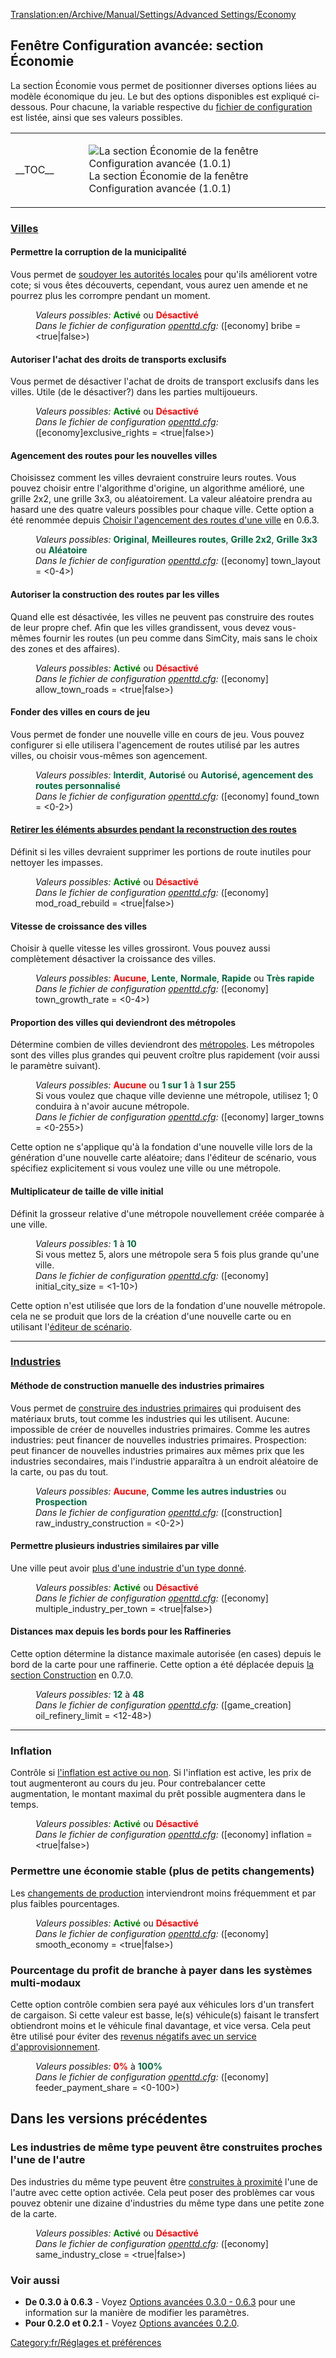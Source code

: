 [[Translation:en/Archive/Manual/Settings/Advanced Settings/Economy]]
{{fr/Options Avancées}}

==Fenêtre Configuration avancée: section Économie==
La section Économie vous permet de positionner diverses options liées au modèle économique du jeu. Le but des options disponibles est expliqué ci-dessous. Pour chacune, la variable respective du [[fr/openttd.cfg|fichier de configuration]] est listée, ainsi que ses valeurs possibles.
{{en/-right}}
{| align="center"
|- valign="top"
|__TOC__
|[[File:fr/Advset economy.png|frame|none|thumb|La section Économie de la fenêtre Configuration avancée (1.0.1)]]
|}

===<u>Villes</u>===
====Permettre la corruption de la municipalité====
{{fr/Disponibilité|Old|align="right"|texte=(depuis 0.3.0)}}
Vous permet de [[fr/Manual/Soudoyer les autorités|soudoyer les autorités locales]] pour qu'ils améliorent votre cote; si vous êtes découverts, cependant, vous aurez uen amende et ne pourrez plus les corrompre pendant un moment.
:''Valeurs possibles:'' <span style="color:green">'''Activé'''</span> ou <span style="color:red">'''Désactivé'''</span>
:''Dans le fichier de configuration [[fr/openttd.cfg|openttd.cfg]]:'' ([economy] bribe = <true|false>)

====Autoriser l'achat des droits de transports exclusifs====
{{fr/Disponibilité|0.6|align="right"|texte=(depuis 0.6.0)}}
Vous permet de désactiver l'achat de droits de transport exclusifs dans les villes. Utile (de le désactiver?) dans les parties multijoueurs.
:''Valeurs possibles:'' <span style="color:green">'''Activé'''</span> ou <span style="color:red">'''Désactivé'''</span>
:''Dans le fichier de configuration [[fr/openttd.cfg|openttd.cfg]]:'' ([economy]exclusive_rights = <true|false>)

====Agencement des routes pour les nouvelles villes====
{{fr/Disponibilité|0.6|align="right"|texte=(depuis 0.6.0)}}
Choisissez comment les villes devraient construire leurs routes. Vous pouvez choisir entre l'algorithme d'origine, un algorithme amélioré, une grille 2x2, une grille 3x3, ou aléatoirement. La valeur aléatoire prendra au hasard une des quatre valeurs possibles pour chaque ville. Cette option a été renommée depuis [[en/Archive/Manual/Settings/Configuring patches/Economy#Choisir l'agencement des routes d'une ville|Choisir l'agencement des routes d'une ville]] en 0.6.3.
:''Valeurs possibles:'' <span style="color:#00693E">'''Original'''</span>, <span style="color:#00693E">'''Meilleures routes'''</span>, <span style="color:#00693E">'''Grille 2x2'''</span>, <span style="color:#00693E">'''Grille 3x3'''</span> ou <span style="color:#00693E">'''Aléatoire'''</span>
:''Dans le fichier de configuration [[fr/openttd.cfg|openttd.cfg]]:'' ([economy] town_layout = <0-4>)

====Autoriser la construction des routes par les villes====
{{fr/Disponibilité|0.7|align="right"|texte=(depuis 0.7.0)}}
Quand elle est désactivée, les villes ne peuvent pas construire des routes de leur propre chef. Afin que les villes grandissent, vous devez vous-mêmes fournir les routes (un peu comme dans SimCity, mais sans le choix des zones et des affaires).
:''Valeurs possibles:'' <span style="color:green">'''Activé'''</span> ou <span style="color:red">'''Désactivé'''</span>
:''Dans le fichier de configuration [[fr/openttd.cfg|openttd.cfg]]:'' ([economy] allow_town_roads = <true|false>)

====Fonder des villes en cours de jeu====
{{fr/Disponibilité|1.0|align="right"|texte=(depuis 1.0.0)}}
Vous permet de fonder une nouvelle ville en cours de jeu. Vous pouvez configurer si elle utilisera l'agencement de routes utilisé par les autres villes, ou choisir vous-mêmes son agencement.
:''Valeurs possibles:'' <span style="color:#00693E">'''Interdit'''</span>, <span style="color:#00693E">'''Autorisé'''</span> ou <span style="color:#00693E">'''Autorisé, agencement des routes personnalisé'''</span>
:''Dans le fichier de configuration [[fr/openttd.cfg|openttd.cfg]]:'' ([economy] found_town = <0-2>)

====[[fr/Archive/Manual/Settings/Supprimer les portions de route absurdes lors de la reconstruction|Retirer les éléments absurdes pendant la reconstruction des routes]]====
{{fr/Disponibilité|0.6|align="right"|texte=(depuis 0.6.0)}}
Définit si les villes devraient supprimer les portions de route inutiles pour nettoyer les impasses.
:''Valeurs possibles:'' <span style="color:green">'''Activé'''</span> ou <span style="color:red">'''Désactivé'''</span>
:''Dans le fichier de configuration [[fr/openttd.cfg|openttd.cfg]]:'' ([economy] mod_road_rebuild = <true|false>)

====Vitesse de croissance des villes====
{{fr/Disponibilité|0.6|align="right"|texte=(depuis 0.6.0)}}
Choisir à quelle vitesse les villes grossiront. Vous pouvez aussi complètement désactiver la croissance des villes.
:''Valeurs possibles:'' <span style="color:red">'''Aucune'''</span>, <span style="color:#00693E">'''Lente'''</span>, <span style="color:#00693E">'''Normale'''</span>, <span style="color:#00693E">'''Rapide'''</span> ou <span style="color:#00693E">'''Très rapide'''</span>
:''Dans le fichier de configuration [[fr/openttd.cfg|openttd.cfg]]:'' ([economy] town_growth_rate = <0-4>)

====Proportion des villes qui deviendront des métropoles====
{{fr/Disponibilité|0.6|align="right"|texte=(depuis 0.6.0)}}
Détermine combien de villes deviendront des [[fr/Manual/Ville#Métropoles|métropoles]]. Les métropoles sont des villes plus grandes qui peuvent croître plus rapidement (voir aussi le paramètre suivant).
:''Valeurs possibles:'' <span style="color:red">'''Aucune'''</span> ou <span style="color:#00693E">'''1 sur 1'''</span> à <span style="color:#00693E">'''1 sur 255'''</span>
:Si vous voulez que chaque ville devienne une métropole, utilisez 1; 0 conduira à n'avoir aucune métropole.
:''Dans le fichier de configuration [[fr/openttd.cfg|openttd.cfg]]:'' ([economy] larger_towns = <0-255>)
Cette option ne s'applique qu'à la fondation d'une nouvelle ville lors de la génération d'une nouvelle carte aléatoire; dans l'éditeur de scénario, vous spécifiez explicitement si vous voulez une ville ou une métropole.

====Multiplicateur de taille de ville initial====
{{fr/Disponibilité|0.6|align="right"|texte=(depuis 0.6.0)}}
Définit la grosseur relative d'une métropole nouvellement créée comparée à une ville.
:''Valeurs possibles:'' <span style="color:#00693E">'''1'''</span> à <span style="color:#00693E">'''10'''</span>
:Si vous mettez 5, alors une métropole sera 5 fois plus grande qu'une ville.
:''Dans le fichier de configuration [[fr/openttd.cfg|openttd.cfg]]:'' ([economy] initial_city_size = <1-10>)
Cette option n'est utilisée que lors de la fondation d'une nouvelle métropole. cela ne se produit que lors de la création d'une nouvelle carte ou en utilisant l'[[fr/Manual/Éditeur Scenario|éditeur de scénario]].
----
===<u>Industries</u>===
====Méthode de construction manuelle des industries primaires====
{{fr/Disponibilité|0.6|align="right"|texte=(depuis 0.6.0)}}
Vous permet de [[fr/Manual/Construction d'industrie primaire|construire des industries primaires]] qui produisent des matériaux bruts, tout comme les industries qui les utilisent. Aucune: impossible de créer de nouvelles industries primaires. Comme les autres industries: peut financer de nouvelles industries primaires. Prospection: peut financer de nouvelles industries primaires aux mêmes prix que les industries secondaires, mais l'industrie apparaîtra à un endroit aléatoire de la carte, ou pas du tout.
:''Valeurs possibles:'' <span style="color:red">'''Aucune'''</span>, <span style="color:#00693E">'''Comme les autres industries'''</span> ou <span style="color:#00693E">'''Prospection'''</span>
:''Dans le fichier de configuration [[fr/openttd.cfg|openttd.cfg]]:'' ([construction] raw_industry_construction = <0-2>)

====Permettre plusieurs industries similaires par ville====
{{fr/Disponibilité|Old|align="right"|texte=(depuis 0.2.0)}}
Une ville peut avoir [[fr/Archive/Manual/Settings/Industries multiples par ville|plus d'une industrie d'un type donné]].
:''Valeurs possibles:'' <span style="color:green">'''Activé'''</span> ou <span style="color:red">'''Désactivé'''</span>
:''Dans le fichier de configuration [[fr/openttd.cfg|openttd.cfg]]:'' ([economy] multiple_industry_per_town = <true|false>)

====Distances max depuis les bords pour les Raffineries====
{{fr/Disponibilité|0.5|align="right"|texte=(depuis 0.5.0)}}
Cette option détermine la distance maximale autorisée (en cases) depuis le bord de la carte pour une raffinerie.
Cette option a été déplacée depuis [[fr/Options avancées 0.3.0 - 0.6.3/Construction#Distance max depuis les bords pour les Raffineries|la section Construction]] en 0.7.0.
:''Valeurs possibles:'' <span style="color:#00693E">'''12'''</span> à <span style="color:#00693E">'''48'''</span>
:''Dans le fichier de configuration [[fr/openttd.cfg|openttd.cfg]]:'' ([game_creation] oil_refinery_limit = <12-48>)
{{en/-}}
----
===Inflation===
{{fr/Disponibilité|Old|align="right"|texte=(depuis 0.3.4)}}
Contrôle si [[fr/Archive/Manual/Settings/Désactiver l'inflation|l'inflation est active ou non]]. Si l'inflation est active, les prix de tout augmenteront au cours du jeu. Pour contrebalancer cette augmentation, le montant maximal du prêt possible augmentera dans le temps.
:''Valeurs possibles:'' <span style="color:green">'''Activé'''</span> ou <span style="color:red">'''Désactivé'''</span>
:''Dans le fichier de configuration [[fr/openttd.cfg|openttd.cfg]]:'' ([economy] inflation = <true|false>)

===Permettre une économie stable (plus de petits changements)===
{{fr/Disponibilité|Old|align="right"|texte=(depuis 0.3.3)}}
Les [[fr/Archive/Manual/Settings/Économie lisse|changements de production]] interviendront moins fréquemment et par plus faibles pourcentages.
:''Valeurs possibles:'' <span style="color:green">'''Activé'''</span> ou <span style="color:red">'''Désactivé'''</span>
:''Dans le fichier de configuration [[fr/openttd.cfg|openttd.cfg]]:'' ([economy] smooth_economy = <true|false>)

===Pourcentage du profit de branche à payer dans les systèmes multi-modaux===
{{fr/Disponibilité|1.0|align="right"|texte=(depuis 1.0.0)}}
Cette option contrôle combien sera payé aux véhicules lors d'un transfert de cargaison. Si cette valeur est basse, le(s) véhicule(s) faisant le transfert obtiendront moins et le véhicule final davantage, et vice versa. Cela peut être utilisé pour éviter des [[fr/Manual/Revenu négatif avec service d'approvisionnement|revenus négatifs avec un service d'approvisionnement]].
:''Valeurs possibles:'' <span style="color:red">'''0%'''</span> à <span style="color:#00693E">'''100%'''</span>
:''Dans le fichier de configuration [[fr/openttd.cfg|openttd.cfg]]:'' ([economy] feeder_payment_share = <0-100>)

==Dans les versions précédentes==
===Les industries de même type peuvent être construites proches l'une de l'autre===
{{fr/Disponibilité|-1.0|align="right"|texte=(de 0.2.0 à 1.0.0)}}
Des industries du même type peuvent être [[fr/Archive/Manual/Settings/Industries semblables proches|construites à proximité]] l'une de l'autre avec cette option activée. Cela peut poser des problèmes  car vous pouvez obtenir une dizaine d'industries du même type dans une petite zone de la carte.
:''Valeurs possibles:'' <span style="color:green">'''Activé'''</span> ou <span style="color:red">'''Désactivé'''</span>
:''Dans le fichier de configuration [[fr/openttd.cfg|openttd.cfg]]:'' ([economy] same_industry_close = <true|false>)
{{en/-}}
===Voir aussi===
*'''De 0.3.0 à 0.6.3''' - Voyez [[fr/Archive/Manual/Settings/Options avancées 0.3.0 - 0.6.3|Options avancées 0.3.0 - 0.6.3]] pour une information sur la manière de modifier les paramètres.
*'''Pour 0.2.0 et 0.2.1''' - Voyez [[fr/Options avancées 0.2.0|Options avancées 0.2.0]].

[[Category:fr/Réglages et préférences]]